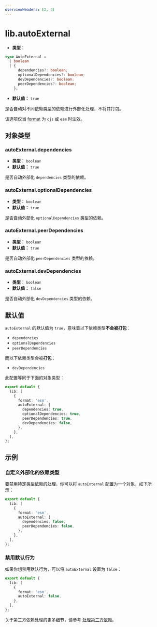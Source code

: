 ```yaml
---
overviewHeaders: [2, 3]
---
```


# lib.autoExternal

- **类型：**

```ts
type AutoExternal =
  | boolean
  | {
      dependencies?: boolean;
      optionalDependencies?: boolean;
      devDependencies?: boolean;
      peerDependencies?: boolean;
    };
```

- **默认值：** `true`

是否自动对不同依赖类型的依赖进行外部化处理，不将其打包。

该选项仅当 [format](/config/lib/format) 为 `cjs` 或 `esm` 时生效。

## 对象类型

### autoExternal.dependencies

- **类型：** `boolean`
- **默认值：** `true`

是否自动外部化 `dependencies` 类型的依赖。

### autoExternal.optionalDependencies

- **类型：** `boolean`
- **默认值：** `true`

是否自动外部化 `optionalDependencies` 类型的依赖。

### autoExternal.peerDependencies

- **类型：** `boolean`
- **默认值：** `true`

是否自动外部化 `peerDependencies` 类型的依赖。

### autoExternal.devDependencies

- **类型：** `boolean`
- **默认值：** `false`

是否自动外部化 `devDependencies` 类型的依赖。

## 默认值

`autoExternal` 的默认值为 `true`，意味着以下依赖类型**不会被打包**：

- `dependencies`
- `optionalDependencies`
- `peerDependencies`

而以下依赖类型会被**打包**：

- `devDependencies`

此配置等同于下面的对象类型：

```ts
export default {
  lib: [
    {
      format: 'esm',
      autoExternal: {
        dependencies: true,
        optionalDependencies: true,
        peerDependencies: true,
        devDependencies: false,
      },
    },
  ],
};
```

## 示例

### 自定义外部化的依赖类型

要禁用特定类型依赖的处理，你可以将 `autoExternal` 配置为一个对象，如下所示：

```ts title="rslib.config.ts"
export default {
  lib: [
    {
      format: 'esm',
      autoExternal: {
        dependencies: false,
        peerDependencies: false,
      },
    },
  ],
};
```

### 禁用默认行为

如果你想禁用默认行为，可以将 `autoExternal` 设置为 `false`：

```ts title="rslib.config.ts"
export default {
  lib: [
    {
      format: 'esm',
      autoExternal: false,
    },
  ],
};
```

关于第三方依赖处理的更多细节，请参考 [处理第三方依赖](/guide/advanced/third-party-deps)。

